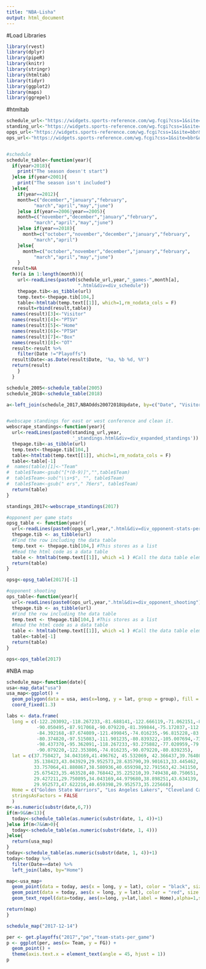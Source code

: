 ```yaml
---
title: "NBA-Lisha"
output: html_document
---
```


#Load Libraries
```r
library(rvest)
library(dplyr)
library(pipeR)
library(knitr)
library(stringr)
library(htmltab)
library(tidyr)
library(ggplot2)
library(maps)
library(ggrepel)
```

#htmltab
```r
schedule_url<-"https://widgets.sports-reference.com/wg.fcgi?css=1&site=bbr&url=%2Fleagues%2FNBA_"
standing_url<-"https://widgets.sports-reference.com/wg.fcgi?css=1&site=bbr&url=%2Fleagues%2FNBA_"
opgs_url<-"https://widgets.sports-reference.com/wg.fcgi?css=1&site=bbr&url=%2Fplayoffs%2FNBA_"
ops_url<-"https://widgets.sports-reference.com/wg.fcgi?css=1&site=bbr&url=%2Fplayoffs%2FNBA_"


#schedule
schedule_table<-function(year){
  if(year>2018){
    print("The season doesn't start")
  }else if(year<2001){
    print("The season isn't included")
  }else{
    if(year==2012){
    month=c("december","january","february",
          "march","april","may","june")
    }else if(year==2006|year==2005){
    month=c("november","december","january","february",
          "march","april","may","june")
    }else if(year==2018){
      month=c("october","november","december","january","february",
          "march","april")
    }else{
      month=c("october","november","december","january","february",
          "march","april","may","june")
    }
  result=NA
  for(a in 1:length(month)){
    url<-readLines(paste0(schedule_url,year,"_games-",month[a],
                          ".html&div=div_schedule"))
    thepage.tib<-as_tibble(url)
    temp.text<-thepage.tib[104,]
    table<-htmltab(temp.text[[1]], which=1,rm_nodata_cols = F)
    result=rbind(result,table)}
  names(result)[3]<-"Visitor"
  names(result)[4]<-"PTSV"
  names(result)[5]<-"Home"
  names(result)[6]<-"PTSH"
  names(result)[7]<-"Box"
  names(result)[8]<-"OT"
  result<-result %>% 
    filter(Date !="Playoffs")
  result$Date<-as.Date(result$Date, '%a, %b %d, %Y')
  return(result)
    }
  }

schedule_2005<-schedule_table(2005)
schedule_2018<-schedule_table(2018)

a<-left_join(schedule_2017,NBAOdds20072018Update, by=c("Date", "Visitor","Home","PTSH","PTSV"))


#webscape standings for east or west conference and clean it.
webscrape_standings<-function(year){
  url<-readLines(paste0(standing_url,year,
                        '_standings.html&div=div_expanded_standings'))
  thepage.tib<-as_tibble(url)
  temp.text<-thepage.tib[104,]
  table<-htmltab(temp.text[[1]], which=1,rm_nodata_cols = F)
  table<-table[-1]
#  names(table)[1]<-"Team"
#  table$Team<-gsub("[*(0-9)]","",table$Team)
#  table$Team<-sub("\\s+$", "", table$Team)
#  table$Team<-gsub(" ers"," 76ers", table$Team)
  return(table)
}

standings_2017<-webscrape_standings(2017)

#opponent per game stats
opsg_table <- function(year){
  url<-readLines(paste0(opgs_url,year,".html&div=div_opponent-stats-per_game"))
  thepage.tib <- as_tibble(url) 
  #Find the row including the data table
  temp.text <- thepage.tib[104,] #This stores as a list
  #Read the html code as a data table
  table <- htmltab(temp.text[[1]], which =1 ) #Call the data table element 
  return(table)
}

opsg<-opsg_table(2017)[-1]

#opponent shooting
ops_table<-function(year){
  url<-readLines(paste0(ops_url,year,".html&div=div_opponent_shooting"))
  thepage.tib <- as_tibble(url) 
  #Find the row including the data table
  temp.text <- thepage.tib[104,] #This stores as a list
  #Read the html code as a data table
  table <- htmltab(temp.text[[1]], which =1 ) #Call the data table element 
  table<-table[-1]
  return(table)
}

ops<-ops_table(2017)

```

#NBA map
```r
schedule_map<-function(date){
usa<-map_data("usa")
usa_map<-ggplot() + 
  geom_polygon(data = usa, aes(x=long, y = lat, group = group), fill = "yellow", color = "blue") + 
  coord_fixed(1.3)

labs <- data.frame(
  long = c(-122.203092,-118.267233,-81.688141,-122.666119,-71.062151,-86.155528,
           -90.050495,-87.917068,-90.079220,-81.399844,-75.172037,-112.070156,
           -84.392168,-87.674089,-121.499845,-74.016235,-96.815228,-83.055133,
           -80.374820,-97.515083,-111.901235,-80.839322,-105.007694,-73.993407,
           -98.437370,-95.362091,-118.267233,-93.275882,-77.020959,-79.426987,
           -90.079220,-122.353806,-74.016235,-90.079220,-80.839235),
  lat = c(37.750427, 34.043169,41.496762, 45.532069, 42.366437,39.764087,
          35.138423,43.043929,29.952573,28.635790,39.901613,33.445462,
          33.757064,41.880867,38.580936,40.659398,32.791563,42.341150,
          25.675423,35.463528,40.768442,35.225210,39.749438,40.750651,
          29.427211,29.750895,34.043169,44.979680,38.898251,43.634139,
          29.952573,47.622216,40.659398,29.952573,35.225668),
  Home = c("Golden State Warriors", "Los Angeles Lakers", "Cleveland Cavaliers", "Portland Trail Blazers","Boston Celtics","Indiana Pacers","Memphis Grizzlies","Milwaukee Bucks","New Orleans Pelicans","Orlando Magic","Philadelphia 76ers","Phoenix Suns","Atlanta Hawks","Chicago Bulls","Sacramento Kings","Brooklyn Nets","Dallas Mavericks","Detroit Pistons","Miami Heat","Oklahoma City Thunder","Utah Jazz","Charlotte Hornets","Denver Nuggets","New York Knicks","San Antonio Spurs","Houston Rockets","Los Angeles Clippers","Minnesota Timberwolves","Washington Wizards","Toronto Raptors","New Orleans Hornets","Seattle SuperSonics","New Jersey Nets","New Orleans/Oklahoma City Hornets","Charlotte Bobcats"),
  stringsAsFactors = FALSE
  ) 
m<-as.numeric(substr(date,6,7))
if(m>9&&m<13){
  today<-schedule_table(as.numeric(substr(date, 1, 4))+1)
}else if(m<7&&m>0){
  today<-schedule_table(as.numeric(substr(date, 1, 4)))
}else{
  return(usa_map)
}
today<-schedule_table(as.numeric(substr(date, 1, 4))+1)
today<-today %>%
  filter(Date==date) %>%
  left_join(labs, by="Home")

map<-usa_map+ 
  geom_point(data = today, aes(x = long, y = lat), color = "black", size = 3) +
  geom_point(data = today, aes(x = long, y = lat), color = "red", size = 2)+
  geom_text_repel(data=today, aes(x=long, y=lat,label = Home),alpha=1,size=3)

return(map)
}

schedule_map("2017-12-14")
```


```r
per <- get.playoffs("2017","pe","team-stats-per_game")
p <- ggplot(per, aes(x= Team, y = FG)) +
  geom_point() +
  theme(axis.text.x = element_text(angle = 45, hjust = 1))
p
```


